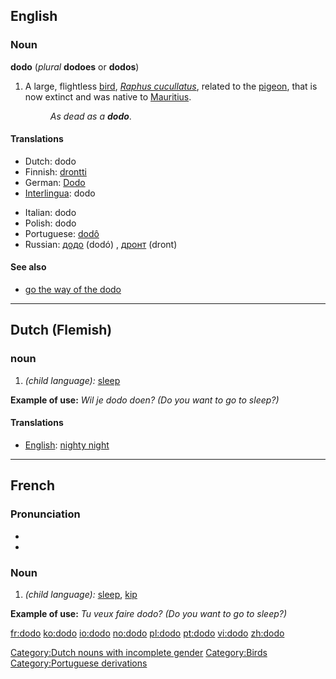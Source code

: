 {{see|Dodo|dodô}}
{{wikipedia}}
==English==

===Noun===
'''dodo''' (''plural'' '''dodoes''' or '''dodos''')

# A large, flightless [[bird]], ''[[Raphus cucullatus]]'', related to the [[pigeon]], that is now extinct and was native to [[Mauritius]].
#: ''As dead as a '''dodo'''''.

====Translations====
{{top}}
*Dutch: dodo [[Category:Dutch nouns with incomplete gender]]
*Finnish: [[drontti]]
*German: [[Dodo]] {{m}}
*[[Interlingua]]: dodo
{{mid}}
*Italian: dodo {{m}}
*Polish: dodo {{g|Polish}}
*Portuguese: [[dodô]] {{m}}
*Russian: [[додо]] (dodó) {{m}}, [[дронт]] (dront) {{m}}
{{bottom}}

[[Category:Birds]]

====See also====
*[[go the way of the dodo]]

----

==Dutch (Flemish)==

===noun===
# ''(child language):'' [[sleep]]
'''Example of use:''' ''Wil je dodo doen? (Do you want to go to sleep?)''

====Translations====
*[[English]]: [[nighty night]]

----

==French==

===Pronunciation===
*{{IPA|/dɔ.dɔ/}}
*{{SAMPA|/dO.dO/}}

===Noun===
# ''(child language):'' [[sleep]], [[kip]]
'''Example of use:''' ''Tu veux faire dodo? (Do you want to go to sleep?)''

[[Category:Portuguese derivations]]

[[fr:dodo]]
[[ko:dodo]]
[[io:dodo]]
[[no:dodo]]
[[pl:dodo]]
[[pt:dodo]]
[[vi:dodo]]
[[zh:dodo]]